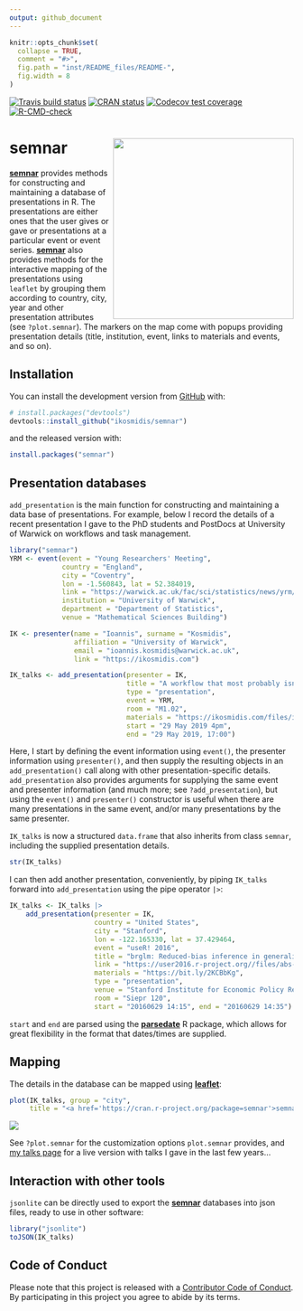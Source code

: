 ```yaml
---
output: github_document
---
```


```r
knitr::opts_chunk$set(
  collapse = TRUE,
  comment = "#>",
  fig.path = "inst/README_files/README-",
  fig.width = 8
)
```
<!-- badges: start -->
[![Travis build status](https://travis-ci.org/ikosmidis/semnar.svg?branch=master)](https://travis-ci.org/ikosmidis/semnar)
[![CRAN status](https://www.r-pkg.org/badges/version/semnar)](https://cran.r-project.org/package=semnar)
[![Codecov test coverage](https://codecov.io/gh/ikosmidis/semnar/branch/master/graph/badge.svg)](https://app.codecov.io/gh/ikosmidis/semnar?branch=master)
[![R-CMD-check](https://github.com/ikosmidis/semnar/actions/workflows/R-CMD-check.yaml/badge.svg)](https://github.com/ikosmidis/semnar/actions/workflows/R-CMD-check.yaml)
<!-- badges: end -->

# semnar <img src="https://github.com/ikosmidis/semnar/blob/develop/inst/art/semnar_hex.svg" width="320" align="right">

[**semnar**](https://github.com/ikosmidis/semnar) provides methods for constructing and maintaining a database of presentations in R. The presentations are either ones that the user gives or gave or presentations at a particular event or event series. [**semnar**](https://github.com/ikosmidis/semnar) also provides methods for the interactive mapping of the presentations using `leaflet` by grouping them according to country, city, year and other presentation attributes (see `?plot.semnar`). The markers on the map come with popups providing presentation details (title, institution, event, links to materials and events, and so on).

## Installation

You can install the development version from [GitHub](https://github.com/) with:
```r
# install.packages("devtools")
devtools::install_github("ikosmidis/semnar")
```
and the released version with:
```r
install.packages("semnar")
```

## Presentation databases

`add_presentation` is the main function for constructing and maintaining a data base of presentations. For example, below I record the details of a recent presentation I gave to the PhD students and PostDocs at University of Warwick on workflows and task management. 
```r
library("semnar")
YRM <- event(event = "Young Researchers' Meeting",
             country = "England",
             city = "Coventry",
             lon = -1.560843, lat = 52.384019,
             link = "https://warwick.ac.uk/fac/sci/statistics/news/yrm/",
             institution = "University of Warwick",
             department = "Department of Statistics",
             venue = "Mathematical Sciences Building")

IK <- presenter(name = "Ioannis", surname = "Kosmidis",
                affiliation = "University of Warwick",
                email = "ioannis.kosmidis@warwick.ac.uk",
                link = "https://ikosmidis.com")

IK_talks <- add_presentation(presenter = IK,
                             title = "A workflow that most probably isn't yours",
                             type = "presentation",
                             event = YRM,
                             room = "M1.02",
                             materials = "https://ikosmidis.com/files/ikosmidis_YRM_2019.pdf",
                             start = "29 May 2019 4pm",
                             end = "29 May 2019, 17:00")
```
Here, I start by defining the event information using `event()`, the presenter information using `presenter()`, and then supply the resulting objects in an `add_presentation()` call along with other presentation-specific details. `add_presentation` also provides arguments for supplying the same event and presenter information (and much more; see `?add_presentation`), but using the `event()` and `presenter()` constructor is useful when there are many presentations in the same event, and/or many presentations by the same presenter.

`IK_talks` is now a structured `data.frame` that also inherits from class `semnar`, including the supplied presentation details.
```r
str(IK_talks)
```

I can then add another presentation, conveniently, by piping `IK_talks` forward into `add_presentation` using the pipe operator `|>`:
```r
IK_talks <- IK_talks |>
    add_presentation(presenter = IK,
                     country = "United States",
                     city = "Stanford",
                     lon = -122.165330, lat = 37.429464,
                     event = "useR! 2016",
                     title = "brglm: Reduced-bias inference in generalized linear models",
                     link = "https://user2016.r-project.org//files/abs-book.pdf",
                     materials = "https://bit.ly/2KCBbKg",
                     type = "presentation", 
                     venue = "Stanford Institute for Economic Policy Research",
                     room = "Siepr 120",
                     start = "20160629 14:15", end = "20160629 14:35")
```
`start` and `end` are parsed using the [**parsedate**](https://cran.r-project.org/package=parsedate) R package, which allows for great flexibility in the format that dates/times are supplied.



## Mapping
The details in the database can be mapped using [**leaflet**](https://cran.r-project.org/package=leaflet):
```r
plot(IK_talks, group = "city",
     title = "<a href='https://cran.r-project.org/package=semnar'>semnar</a> map")
```

![](https://github.com/ikosmidis/semnar/blob/master/inst/README_files/IK_talks.png)


See `?plot.semnar` for the customization options `plot.semnar` provides, and [my talks page](https://ikosmidis.com/talks/) for a live version with talks I gave in the last few years...

## Interaction with other tools
`jsonlite` can be directly used to export the [**semnar**](https://github.com/ikosmidis/semnar) databases into json files, ready to use in other software:
```r
library("jsonlite")
toJSON(IK_talks)
```

## Code of Conduct

Please note that this project is released with a [Contributor Code of Conduct](https://github.com/ikosmidis/semnar/blob/master/CONDUCT.md). By participating in this project you agree to abide by its terms.
